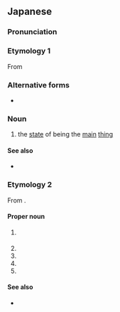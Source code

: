 ==Japanese==
{{DEFAULTSORT:めいん}}
{{swp|lang=ja}}

===Pronunciation===
{{ja-pron|acc=1}}

===Etymology 1===
From {{bor|ja|en|main}}

===Alternative forms===
* {{ja-r|メーン}}

===Noun===
{{ja-noun}}

# {{lb|ja|attributive|anglicism}} the [[state]] of being the [[main]] [[thing]]
#:{{ja-usex|メイン イベント|the main event}}

====See also====
* {{ja-r|メインディッシュ|メイン ディッシュ|[[main dish]]}}

===Etymology 2===
From {{bor|ja|en|Maine}}.

====Proper noun====
{{ja-pos|proper}}

# {{place|ja|state|c/US}}
#: {{ja-usex|メイン州|^メイン-しゅう|the State of Maine}}
# {{place|ja|town|s/New York}}
# {{place|ja|town|county/Outagamie County|s/Wisconsin}}
# {{place|ja|village|county/Marathon County|s/Wisconsin}}
# {{place|ja|river|s/Maine|c/US}}

====See also====
* {{ja-r|^メーヌ}}

{{c|ja|Maine, USA}}